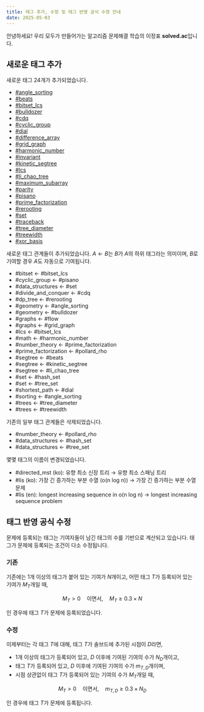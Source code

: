 ```yaml
---
title: 태그 추가, 수정 및 태그 반영 공식 수정 안내 
date: 2025-05-03
---
```


안녕하세요! 우리 모두가 만들어가는 알고리즘 문제해결 학습의 이정표 **solved.ac**입니다.

## 새로운 태그 추가

새로운 태그 24개가 추가되었습니다.

- [#angle_sorting](https://solved.ac/problems/tags/angle_sorting)
- [#beats](https://solved.ac/problems/tags/beats)
- [#bitset_lcs](https://solved.ac/problems/tags/bitset_lcs)
- [#bulldozer](https://solved.ac/problems/tags/bulldozer)
- [#cdq](https://solved.ac/problems/tags/cdq)
- [#cyclic_group](https://solved.ac/problems/tags/cyclic_group)
- [#dial](https://solved.ac/problems/tags/dial)
- [#difference_array](https://solved.ac/problems/tags/difference_array)
- [#grid_graph](https://solved.ac/problems/tags/grid_graph)
- [#harmonic_number](https://solved.ac/problems/tags/harmonic_number)
- [#invariant](https://solved.ac/problems/tags/invariant)
- [#kinetic_segtree](https://solved.ac/problems/tags/kinetic_segtree)
- [#lcs](https://solved.ac/problems/tags/lcs)
- [#li_chao_tree](https://solved.ac/problems/tags/li_chao_tree)
- [#maximum_subarray](https://solved.ac/problems/tags/maximum_subarray)
- [#parity](https://solved.ac/problems/tags/parity)
- [#pisano](https://solved.ac/problems/tags/pisano)
- [#prime_factorization](https://solved.ac/problems/tags/prime_factorization)
- [#rerooting](https://solved.ac/problems/tags/rerooting)
- [#set](https://solved.ac/problems/tags/set)
- [#traceback](https://solved.ac/problems/tags/traceback)
- [#tree_diameter](https://solved.ac/problems/tags/tree_diameter)
- [#treewidth](https://solved.ac/problems/tags/treewidth)
- [#xor_basis](https://solved.ac/problems/tags/xor_basis)

새로운 태그 관계들이 추가되었습니다. $A \leftarrow B$는 $B$가 $A$의 하위 태그라는 의미이며, $B$로 기여할 경우 $A$도 자동으로 기여됩니다.

- #bitset &larr; #bitset_lcs
- #cyclic_group &larr; #pisano
- #data_structures &larr; #set
- #divide_and_conquer &larr; #cdq
- #dp_tree &larr; #rerooting
- #geometry &larr; #angle_sorting
- #geometry &larr; #bulldozer
- #graphs &larr; #flow
- #graphs &larr; #grid_graph
- #lcs &larr; #bitset_lcs
- #math &larr; #harmonic_number
- #number_theory &larr; #prime_factorization
- #prime_factorization &larr; #pollard_rho
- #segtree &larr; #beats
- #segtree &larr; #kinetic_segtree
- #segtree &larr; #li_chao_tree
- #set &larr; #hash_set
- #set &larr; #tree_set
- #shortest_path &larr; #dial
- #sorting &larr; #angle_sorting
- #trees &larr; #tree_diameter
- #trees &larr; #treewidth

기존의 일부 태그 관계들은 삭제되었습니다.

- #number_theory &larr; #pollard_rho
- #data_structures &larr; #hash_set
- #data_structures &larr; #tree_set

몇몇 태그의 이름이 변경되었습니다.

- #directed_mst (ko): 유향 최소 신장 트리 &rarr; 유향 최소 스패닝 트리
- #lis (ko): 가장 긴 증가하는 부분 수열 (o(n log n)) &rarr; 가장 긴 증가하는 부분 수열 문제
- #lis (en): longest increasing sequence in o(n log n) &rarr; longest increasing sequence problem

## 태그 반영 공식 수정

문제에 등록되는 태그는 기여자들이 남긴 태그의 수를 기반으로 계산되고 있습니다. 태그가 문제에 등록되는 조건이 다소 수정됩니다.

### 기존

기존에는 $1$개 이상의 태그가 붙어 있는 기여가 $N$개이고, 어떤 태그 $T$가 등록되어 있는 기여가 $M_T$개일 때,

$$
M_T > 0 \quad \text{이면서,} \quad M_T \geq 0.3 \times N
$$

인 경우에 태그 $T$가 문제에 등록되었습니다.

### 수정

이제부터는 각 태그 $T$에 대해, 태그 $T$가 솔브드에 추가된 시점이 $D$라면,

- $1$개 이상의 태그가 등록되어 있고, $D$ 이후에 기여된 기여의 수가 $N_D$개이고,
- 태그 $T$가 등록되어 있고, $D$ 이후에 기여된 기여의 수가 $m_{T,D}$개이며,
- 시점 상관없이 태그 $T$가 등록되어 있는 기여의 수가 $M_T$개일 때,

$$
M_T > 0 \quad \text{이면서,} \quad m_{T,D} \geq 0.3 \times N_D
$$

인 경우에 태그 $T$가 문제에 등록됩니다.